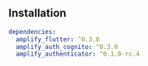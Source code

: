 ## Installation

```yaml
dependencies:
  amplify_flutter: ^0.3.0
  amplify_auth_cognito: ^0.3.0
  amplify_authenticator: ^0.1.0-rc.4
```
